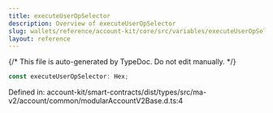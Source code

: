 ```yaml
---
title: executeUserOpSelector
description: Overview of executeUserOpSelector
slug: wallets/reference/account-kit/core/src/variables/executeUserOpSelector
layout: reference
---
```


{/* This file is auto-generated by TypeDoc. Do not edit manually. */}

```ts
const executeUserOpSelector: Hex;
```

Defined in: account-kit/smart-contracts/dist/types/src/ma-v2/account/common/modularAccountV2Base.d.ts:4
